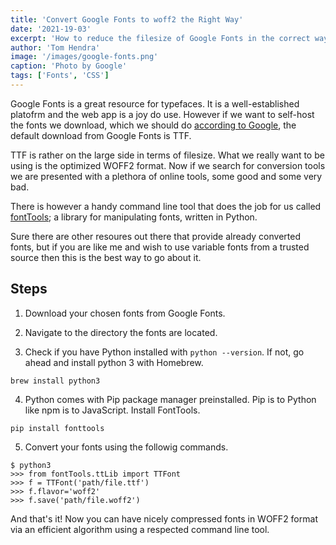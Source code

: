 ```yaml
---
title: 'Convert Google Fonts to woff2 the Right Way'
date: '2021-19-03'
excerpt: 'How to reduce the filesize of Google Fonts in the correct way.'
author: 'Tom Hendra'
image: '/images/google-fonts.png'
caption: 'Photo by Google'
tags: ['Fonts', 'CSS']
---
```


Google Fonts is a great resource for typefaces. It is a well-established platofrm and the web app is a joy do use. However if we want to self-host the fonts we download, which we should do [according to Google](https://developers.google.com/web/updates/2018/08/web-performance-made-easy), the default download from Google Fonts is TTF.

TTF is rather on the large side in terms of filesize. What we really want to be using is the optimized WOFF2 format. Now if we search for conversion tools we are presented with a plethora of online tools, some good and some very bad.

There is however a handy command line tool that does the job for us called [fontTools](https://github.com/fonttools/fonttools); a library for manipulating fonts, written in Python.

Sure there are other resoures out there that provide already converted fonts, but if you are like me and wish to use variable fonts from a trusted source then this is the best way to go about it.

## Steps

1. Download your chosen fonts from Google Fonts.

2. Navigate to the directory the fonts are located.

3. Check if you have Python installed with `python --version`. If not, go ahead and install python 3 with Homebrew.

```shell
brew install python3
```

4. Python comes with Pip package manager preinstalled. Pip is to Python like npm is to JavaScript. Install FontTools.

```shell
pip install fonttools
```

5. Convert your fonts using the followig commands.

```shell
$ python3
>>> from fontTools.ttLib import TTFont
>>> f = TTFont('path/file.ttf')
>>> f.flavor='woff2'
>>> f.save('path/file.woff2')
```

And that's it! Now you can have nicely compressed fonts in WOFF2 format via an efficient algorithm using a respected command line tool.
